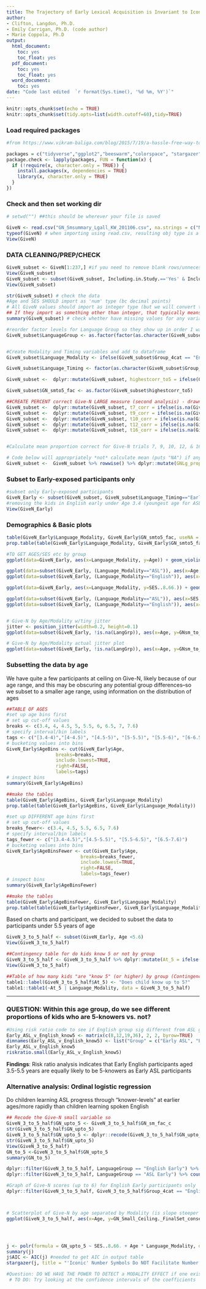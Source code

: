```yaml
---
title: The Trajectory of Early Lexical Acquisition is Invariant to Iconicity and Modality: The Case of Number Words
author:
- Clifton, Langdon, Ph.D.
- Emily Carrigan, Ph.D. (code author)
- Marie Coppola, Ph.D
output:
  html_document:
    toc: yes
    toc_float: yes
  pdf_document:
    toc: yes
    toc_float: yes
  word_document:
    toc: yes
date: "Code last edited  `r format(Sys.time(), '%d %m, %Y')`"
---
```






```r
knitr::opts_chunk$set(echo = TRUE)
knitr::opts_chunk$set(tidy.opts=list(width.cutoff=60),tidy=TRUE)
```

### Load required packages
```r
#from https://www.vikram-baliga.com/blog/2015/7/19/a-hassle-free-way-to-verify-that-r-packages-are-installed-and-loaded

packages = c("tidyverse","ggplot2","beeswarm","colorspace", "stargazer", "MASS", "ordinal", "generalhoslem", "qwraps2", "gridExtra","ggpubr","sure", "VGAM", "truncreg", "car", "rmarkdown", "table1", "kableExtra", "epitools")
package.check <- lapply(packages, FUN = function(x) {
  if (!require(x, character.only = TRUE)) {
    install.packages(x, dependencies = TRUE)
    library(x, character.only = TRUE)
  }
})
```

### Check and then set working dir
```r
# setwd("") ##this should be wherever your file is saved 

GiveN <- read.csv("GN_Smsummary_Lgall_KW_201106.csv", na.strings = c("N/A", "I/R", "", "TBD", "N/R")) #import the data file (which I already saved as a csv from excel file)
typeof(GiveN) # when importing using read.csv, resulting obj type is a list
View(GiveN)
```

### DATA CLEANING/PREP/CHECK
```r
GiveN_subset <- GiveN[1:237,] #if you need to remove blank rows/unnecessary columns in the dataframe, subset by [row,column] ranges
View(GiveN_subset)
GiveN_subset <- subset(GiveN_subset, Including.in.Study.=='Yes' & Including_GiveN.=='Yes' & GN_Small_Ceiling._FinalSet_conservative!='') # This can be amended as necessary for the specific analyses 
View(GiveN_subset)

str(GiveN_subset) # check the data
#Age and SES SHOULD import as 'num' type (bc decimal points)
# All GiveN values should import as integer type (but we will convert them to factor below)
## If they import as something other than integer, that typically means there is text in one of the cells in that column OTHER than the "N/A" string
summary(GiveN_subset) # check whether have missing values for any variables

#reorder factor levels for Language Group so they show up in order I want them
GiveN_subset$LanguageGroup <- as.factor(factor(as.character(GiveN_subset$Group_4cat), levels = c("English Early", "ASL Early", "English Later", "ASL Later"), exclude=NA))


#Create Modality and Timing variables and add to dataframe
GiveN_subset$Language_Modality <- ifelse(GiveN_subset$Group_4cat == "English Early" | GiveN_subset$Group_4cat == "English Later", "English", "ASL")

GiveN_subset$Language_Timing <- factor(as.character(GiveN_subset$Group_2cat), levels = c("Early", "Later"), exclude="")

GiveN_subset <-  dplyr::mutate(GiveN_subset, highestcorr_to5 = ifelse(GN_Small_Ceiling._FinalSet_conservative==6, 5, GN_Small_Ceiling._FinalSet_conservative))

GiveN_subset$GN_smto5_fac <- as.factor(GiveN_subset$highestcorr_to5)

##CREATE PERCENT correct Give-N LARGE measure (second analysis) - drawn from data in 5 separate columns 
GiveN_subset <-  dplyr::mutate(GiveN_subset, t7_corr = ifelse(is.na(GiveN_subset$Target7_FinalSet_Correct.), GiveN_subset$Target7_1st_Response_Fish_Correct., GiveN_subset$Target7_FinalSet_Correct.))
GiveN_subset <-  dplyr::mutate(GiveN_subset, t9_corr = ifelse(is.na(GiveN_subset$Target9_FinalSet_Correct.), GiveN_subset$Target9_1st_Response_Fish_Correct., GiveN_subset$Target9_FinalSet_Correct.))
GiveN_subset <-  dplyr::mutate(GiveN_subset, t10_corr = ifelse(is.na(GiveN_subset$Target10_FinalSet_Correct.), GiveN_subset$Target10_1st_Response_Fish_Correct., GiveN_subset$Target10_FinalSet_Correct.))
GiveN_subset <-  dplyr::mutate(GiveN_subset, t12_corr = ifelse(is.na(GiveN_subset$Target12_FinalSet_Correct.), GiveN_subset$Target12_1st_Response_Fish_Correct., GiveN_subset$Target12_FinalSet_Correct.))
GiveN_subset <-  dplyr::mutate(GiveN_subset, t16_corr = ifelse(is.na(GiveN_subset$Target16_FinalSet_Correct.), GiveN_subset$Target16_1st_Response_Fish_Correct., GiveN_subset$Target16_FinalSet_Correct.))


#Calculate mean proportion correct for Give-N trials 7, 9, 10, 12, & 16 (only for kids who got all five trials)

# Code below will appropriately *not* calculate mean (puts "NA") if any trial from above columns has NA value--THIS IS CORRECT, bc doing a proportion correct out of different numbers of trials for different kids is a no-go
GiveN_subset <-  GiveN_subset %>% rowwise() %>% dplyr::mutate(GNLg_propcorr_NA=mean(c(t7_corr, t9_corr, t10_corr, t12_corr, t16_corr)))
```

### Subset to Early-exposed participants only
```r
#subset only Early-exposed participants
GiveN_Early <- subset(GiveN_subset, GiveN_subset$Language_Timing=="Early" & GiveN_subset$Age>=3.4)
#removing the kids in English early under Age 3.4 (youngest age for ASL early) to age match the samples a bit better only removes 3 kids (now 101 instead of 104)
View(GiveN_Early)
```


### Demographics & Basic plots
```r
table(GiveN_Early$Language_Modality, GiveN_Early$GN_smto5_fac, useNA = "always") # Table of knower-levels by Language Modality
prop.table(table(GiveN_Early$Language_Modality, GiveN_Early$GN_smto5_fac, useNA = "always"), margin=1) #proportions calculated by row (within language group)

#TO GET AGES/SES etc by group
ggplot(data=GiveN_Early, aes(x=Language_Modality, y=Age)) + geom_violin() + labs(x="Language Modality", y="Age (years)")

ggplot(data=subset(GiveN_Early, (Language_Modality=="ASL")), aes(x=Age, y=..count..)) + geom_density()
ggplot(data=subset(GiveN_Early, (Language_Modality=="English")), aes(x=Age, y=..count..)) + geom_density()

ggplot(data=GiveN_Early, aes(x=Language_Modality, y=SES..8.66.)) + geom_violin() + labs(x="Language Modality", y="SES")

ggplot(data=subset(GiveN_Early, (Language_Modality=="ASL")), aes(x=SES..8.66., y=..count..)) + geom_density()
ggplot(data=subset(GiveN_Early, (Language_Modality=="English")), aes(x=SES..8.66., y=..count..)) + geom_density()


# Give-N by Age/Modality w/tiny jitter
jitter <- position_jitter(width=0.2, height=0.1)
ggplot(data=subset(GiveN_Early, !is.na(LangGrp)), aes(x=Age, y=GNsm_to_5)) + geom_point(aes(shape=Modality, color=Modality), position=jitter, size=2.5) + geom_smooth(mapping=aes(group=Modality, color=Modality), method="loess", se=FALSE) + labs(x="Age (years)", y="Give-N highest number correctly given (up to 5)") + theme(text = element_text(size=11), legend.position = c(0.87, 0.14)) + scale_y_continuous(breaks = seq(0, 5, by = 1), limits=c(0,5))

# Give-N by Age/Modality actual jitter plot
ggplot(data=subset(GiveN_Early, !is.na(LangGrp)), aes(x=Age, y=GNsm_to_5)) + geom_jitter(aes(shape=Modality, color=Modality), size=2.5) + geom_smooth(mapping=aes(group=Modality, color=Modality), method="loess", se=FALSE) + labs(x="Age (years)", y="Give-N highest number correctly given (up to 5)") + theme(text = element_text(size=11), legend.position = c(0.87, 0.14)) + scale_y_continuous(breaks = seq(0, 5, by = 1), limits=c(0,5))
```

### Subsetting the data by age
We have quite a few participants at ceiling on Give-N, likely because of our age range, and this may be obscuring any potential group differences--so we subset to a smaller age range, using information on the distribution of ages
```r
##TABLE OF AGES
#set up age bins first
# set up cut-off values 
breaks <- c(3.4, 4, 4.5, 5, 5.5, 6, 6.5, 7, 7.6)
# specify interval/bin labels
tags <- c("[3.4-4)","[4-4.5)", "[4.5-5)", "[5-5.5)", "[5.5-6)", "[6-6.5)","[6.5-7)", "[7-7.6)")
# bucketing values into bins
GiveN_Early$AgeBins <- cut(GiveN_Early$Age, 
                  breaks=breaks, 
                  include.lowest=TRUE, 
                  right=FALSE, 
                  labels=tags)
# inspect bins
summary(GiveN_Early$AgeBins)

##make the tables
table(GiveN_Early$AgeBins, GiveN_Early$Language_Modality)
prop.table(table(GiveN_Early$AgeBins, GiveN_Early$Language_Modality))

#set up DIFFERENT age bins first
# set up cut-off values 
breaks_fewer<- c(3.4, 4.5, 5.5, 6.5, 7.6)
# specify interval/bin labels
tags_fewer <- c("[3.4-4.5)","[4.5-5.5)", "[5.5-6.5)", "[6.5-7.6)")
# bucketing values into bins
GiveN_Early$AgeBinsFewer <- cut(GiveN_Early$Age, 
                           breaks=breaks_fewer, 
                           include.lowest=TRUE, 
                           right=FALSE, 
                           labels=tags_fewer)
# inspect bins
summary(GiveN_Early$AgeBinsFewer)

##make the tables
table(GiveN_Early$AgeBinsFewer, GiveN_Early$Language_Modality)
prop.table(table(GiveN_Early$AgeBinsFewer, GiveN_Early$Language_Modality))
```

Based on charts and participant, we decided to subset the data to participants under 5.5 years of age
```r
GiveN_3_to_5_half <- subset(GiveN_Early, Age <5.6) 
View(GiveN_3_to_5_half)

##Contingency table for do kids know 5 or not by group
GiveN_3_to_5_half <- GiveN_3_to_5_half %>% dplyr::mutate(At_5 = ifelse(GN_Small_Ceiling._FinalSet_conservative>=5, "Yes", "No"))
View(GiveN_3_to_5_half)

##Table of how many kids "are "know 5" (or higher) by group (Contingency table)
table1::label(GiveN_3_to_5_half$At_5) <- "Does child know up to 5?"
table1::table1(~At_5 | Language_Modality, data = GiveN_3_to_5_half)

```
 ***

### QUESTION: Within this age group, do we see different proportions of kids who are 5-knowers vs. not?
```r

#Using risk ratio code to see if English group sig different from ASL group
Early_ASL_v_English_know5 <- matrix(c(8,12,19,36), 2, 2, byrow=TRUE)
dimnames(Early_ASL_v_English_know5) <- list("Group" = c("Early ASL", "Early English (Typically Hearing)"), "Does child know up to 5?" = c("No", "Yes"))
Early_ASL_v_English_know5
riskratio.small(Early_ASL_v_English_know5)

```
**Findings**: Risk ratio analysis indicates that Early English participants aged 3.5-5.5 years are equally likely to be 5-knowers as Early ASL participants
<br>

### Alternative analysis: Ordinal logistic regression
Do children learning ASL progress through "knower-levels" at earlier ages/more rapidly than children learning spoken English
```r
## Recode the Give-N small variable so 
GiveN_3_to_5_half$GN_upto_5 <- GiveN_3_to_5_half$GN_sm_fac_c
str(GiveN_3_to_5_half$GN_upto_5)
GiveN_3_to_5_half$GN_upto_5 <- dplyr::recode(GiveN_3_to_5_half$GN_upto_5, "6" = "5")
str(GiveN_3_to_5_half$GN_upto_5)
View(GiveN_3_to_5_half)
GN_to_5 <-GiveN_3_to_5_half$GN_upto_5
summary(GN_to_5)

dplyr::filter(GiveN_3_to_5_half, LanguageGroup == "English Early") %>% count() #48 English Early kids in the above graph
dplyr::filter(GiveN_3_to_5_half, LanguageGroup == "ASL Early") %>% count() #27 ASL Early kids in the above graph

#Graph of Give-N scores (up to 6) for English Early participants only
dplyr::filter(GiveN_3_to_5_half, GiveN_3_to_5_half$Group_4cat == "English Early") %>% ggplot(GiveN_3_to_5_half, mapping=aes(x=Age, y=GN_Small_Ceiling._FinalSet_conservative)) + geom_point(color = "grey39") + geom_smooth(method = "lm") + labs(x="Age (years)", y="Give-N Score") + theme(text = element_text(size=16)) + coord_cartesian(xlim = c(3,5.5), ylim= c(0,6))



# Scatterplot of Give-N by age separated by Modality (is slope steeper for ASL than for spoken English?)
ggplot(GiveN_3_to_5_half, aes(x=Age, y=GN_Small_Ceiling._FinalSet_conservative)) + geom_point(aes(shape=Language_Modality, color=Language_Modality), position=jitter, size=2.5) + geom_smooth(mapping=aes(group=Language_Modality, color=Language_Modality), method="lm", se=FALSE) + labs(x="Child's Age (years)", y="Give-N Score") + scale_shape_manual(name="Language", labels=c("ASL (n=27)", "English (n=48)"), values=c(17, 16)) + scale_color_manual(name="Language", labels=c("ASL (n=27)", "English (n=48)"), values=c("mediumvioletred", "grey55")) + theme(text = element_text(size=14), legend.position = c(0.8, 0.2), legend.title = element_text(size=12, face="bold")) + coord_cartesian(xlim = c(3,5.5), ylim= c(0,6))




j <- polr(formula = GN_upto_5 ~ SES..8.66. + Age * Language_Modality, data = GiveN_3_to_5_half, Hess = TRUE)
summary(j)
j$AIC <- AIC(j) #needed to get AIC in output table
stargazer(j, title = "'Iconic' Number Symbols Do NOT Facilitate Number Knowledge for Early-Exposed DHH Children", align=TRUE, dep.var.labels=c("Give-N Highest Quantity Correct (up to 5)"), covariate.labels=c("Socioeconomic Status (SES)", "Age (Years)", "Language Modality (Spoken English)", "Age x Modality Interaction"), single.row=TRUE, keep.stat=c("n", "aic"), out= "GN_to5_SES_Modality*Age__EARLYONLY_210219.htm")

#Question: DO WE HAVE THE POWER TO DETECT a MODALITY EFFECT if one existed?
 # TO DO: Try looking at the confidence intervals of the coefficients


```

